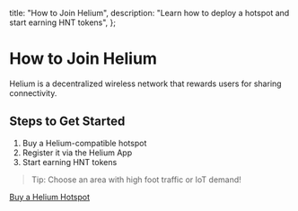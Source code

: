   title: "How to Join Helium",
  description: "Learn how to deploy a hotspot and start earning HNT tokens",
};

# How to Join Helium

Helium is a decentralized wireless network that rewards users for sharing connectivity.

## Steps to Get Started

1. Buy a Helium-compatible hotspot
2. Register it via the Helium App
3. Start earning HNT tokens

> Tip: Choose an area with high foot traffic or IoT demand!

[Buy a Helium Hotspot](https://example.com/helium-hardware)
